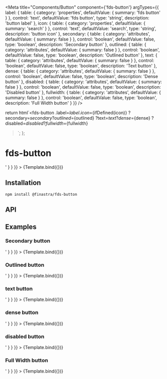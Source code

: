 

<Meta
  title="Components/Button"
  component={'fds-button'}
  argTypes={{
    label: {
      table: {
        category: 'properties',
        defaultValue: { summary: 'fds button' }
      },
      control: 'text',
      defaultValue: 'fds button',
      type: 'string',
      description: 'button label'
    },
    icon: {
      table: {
        category: 'properties',
        defaultValue: { summary: 'search' }
      },
      control: 'text',
      defaultValue: 'search',
      type: 'string',
      description: 'button icon'
    },
    secondary: {
      table: {
        category: 'attributes',
        defaultValue: { summary: false }
      },
      control: 'boolean',
      defaultValue: false,
      type: 'boolean',
      description: 'Secondary button'
    },
    outlined: {
      table: {
        category: 'attributes',
        defaultValue: { summary: false }
      },
      control: 'boolean',
      defaultValue: false,
      type: 'boolean',
      description: 'Outlined button'
    },
    text: {
      table: {
        category: 'attributes',
        defaultValue: { summary: false }
      },
      control: 'boolean',
      defaultValue: false,
      type: 'boolean',
      description: 'Text button'
    },
    dense: {
      table: {
        category: 'attributes',
        defaultValue: { summary: false }
      },
      control: 'boolean',
      defaultValue: false,
      type: 'boolean',
      description: 'Dense button'
    },
    disabled: {
      table: {
        category: 'attributes',
        defaultValue: { summary: false }
      },
      control: 'boolean',
      defaultValue: false,
      type: 'boolean',
      description: 'Disabled button'
    },
    fullwidth: {
      table: {
        category: 'attributes',
        defaultValue: { summary: false }
      },
      control: 'boolean',
      defaultValue: false,
      type: 'boolean',
      description: 'Full Width button'
    }
  }}
/>

  return html`<fds-button
    .label=${label}
    .icon=${ifDefined(icon)}
    ?secondary=${secondary}
    ?outlined=${outlined}
    ?text=${text}
    ?dense=${dense}
    ?disabled=${disabled}
    ?fullwidth=${fullwidth}
  ></fds-button>`;
};

# fds-button

<Canvas>
  <Story
    name="Raised"
    args={{ icon: 'favorite', label: 'Raised button' }}
    parameters={{
      docs: {
        source: {
          code: '<fds-button label="Raised button" icon="favorite"></fds-button>'
        }
      }
    }}
  >
    {Template.bind({})}
  </Story>
</Canvas>

## Installation

```
npm install @finastra/fds-button

```

## API

<ArgsTable of="." story="^" />

## Examples

### Secondary button

<Canvas>
  <Story
    name="Secondary"
    args={{ secondary: true, label: 'Secondary button', icon: 'favorite' }}
    parameters={{
      docs: {
        source: {
          code: '<fds-button secondary label="Secondary button" icon="favorite"></fds-button>'
        }
      }
    }}
  >
    {Template.bind({})}
  </Story>
</Canvas>

### Outlined button

<Canvas>
  <Story
    name="Outlined"
    args={{ icon: 'favorite', label: 'Button outlined', outlined: 'true' }}
    parameters={{
      docs: {
        source: {
          code: '<fds-button outlined label="Button outlined" icon="favorite"></fds-button>'
        }
      }
    }}
  >
    {Template.bind({})}
  </Story>
</Canvas>

### text button

<Canvas>
  <Story
    name="Text"
    args={{ icon: 'favorite', label: 'Button text', text: 'true' }}
    parameters={{
      docs: {
        source: {
          code: '<fds-button text label="Button text" icon="favorite"></fds-button>'
        }
      }
    }}
  >
    {Template.bind({})}
  </Story>
</Canvas>

### dense button

<Canvas>
  <Story
    name="Dense"
    args={{ icon: 'favorite', label: 'Button dense', dense: 'true' }}
    parameters={{
      docs: {
        source: {
          code: '<fds-button dense label="Button dense" icon="favorite"></fds-button>'
        }
      }
    }}
  >
    {Template.bind({})}
  </Story>
</Canvas>

### disabled button

<Canvas>
  <Story
    name="Disabled"
    args={{ icon: 'favorite', label: 'Button disabled', disabled: 'true' }}
    parameters={{
      docs: {
        source: {
          code: '<fds-button disabled label="Button disabled" icon="favorite"></fds-button>'
        }
      }
    }}
  >
    {Template.bind({})}
  </Story>
</Canvas>

### Full Width button

<Canvas>
  <Story
    name="Fullwidth"
    args={{ icon: 'favorite', label: 'Full width button', fullwidth: 'true' }}
    parameters={{
      docs: {
        source: {
          code: '<fds-button fullwidth label="Full width button" icon="favorite"></fds-button>'
        }
      }
    }}
  >
    {Template.bind({})}
  </Story>
</Canvas>
